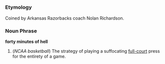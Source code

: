 =={{en}}==

===Etymology===
Coined <!-- or first popularized? --> by Arkansas Razorbacks coach Nolan Richardson.

===Noun Phrase===
'''forty minutes of hell'''

# (''NCAA basketball'') The strategy of playing a suffocating [[full-court]] press for the entirety of a game.